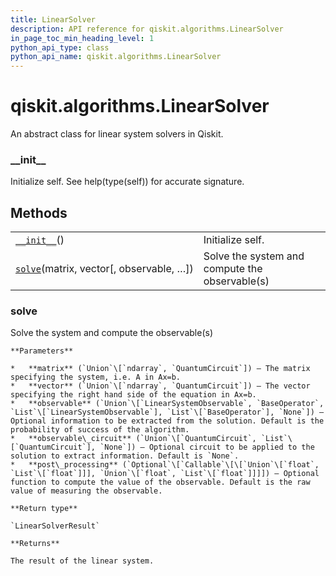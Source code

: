 ```yaml
---
title: LinearSolver
description: API reference for qiskit.algorithms.LinearSolver
in_page_toc_min_heading_level: 1
python_api_type: class
python_api_name: qiskit.algorithms.LinearSolver
---
```


# qiskit.algorithms.LinearSolver

<Class id="qiskit.algorithms.LinearSolver" github="https://github.com/qiskit/qiskit/tree/stable/0.17/qiskit/algorithms/linear_solvers/linear_solver.py" signature="LinearSolver">
  An abstract class for linear system solvers in Qiskit.

  ### \_\_init\_\_

  <Function id="qiskit.algorithms.LinearSolver.__init__" name="__init__" signature="__init__()">
    Initialize self. See help(type(self)) for accurate signature.
  </Function>

  ## Methods

  |                                                                                                                           |                                                |
  | ------------------------------------------------------------------------------------------------------------------------- | ---------------------------------------------- |
  | [`__init__`](#qiskit.algorithms.LinearSolver.__init__ "qiskit.algorithms.LinearSolver.__init__")()                        | Initialize self.                               |
  | [`solve`](#qiskit.algorithms.LinearSolver.solve "qiskit.algorithms.LinearSolver.solve")(matrix, vector\[, observable, …]) | Solve the system and compute the observable(s) |

  ### solve

  <Function id="qiskit.algorithms.LinearSolver.solve" name="solve" signature="abstract solve(matrix, vector, observable=None, observable_circuit=None, post_processing=None)">
    Solve the system and compute the observable(s)

    **Parameters**

    *   **matrix** (`Union`\[`ndarray`, `QuantumCircuit`]) – The matrix specifying the system, i.e. A in Ax=b.
    *   **vector** (`Union`\[`ndarray`, `QuantumCircuit`]) – The vector specifying the right hand side of the equation in Ax=b.
    *   **observable** (`Union`\[`LinearSystemObservable`, `BaseOperator`, `List`\[`LinearSystemObservable`], `List`\[`BaseOperator`], `None`]) – Optional information to be extracted from the solution. Default is the probability of success of the algorithm.
    *   **observable\_circuit** (`Union`\[`QuantumCircuit`, `List`\[`QuantumCircuit`], `None`]) – Optional circuit to be applied to the solution to extract information. Default is `None`.
    *   **post\_processing** (`Optional`\[`Callable`\[\[`Union`\[`float`, `List`\[`float`]]], `Union`\[`float`, `List`\[`float`]]]]) – Optional function to compute the value of the observable. Default is the raw value of measuring the observable.

    **Return type**

    `LinearSolverResult`

    **Returns**

    The result of the linear system.
  </Function>
</Class>

